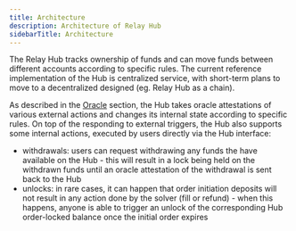 ```yaml
---
title: Architecture
description: Architecture of Relay Hub
sidebarTitle: Architecture
---
```


The Relay Hub tracks ownership of funds and can move funds between different accounts according to specific rules.
The current reference implementation of the Hub is centralized service, with short-term plans to move to a decentralized designed (eg. Relay Hub as a chain).

As described in the [Oracle](../oracle) section, the Hub takes oracle attestations of various external actions and changes its internal state according to specific rules.
On top of the responding to external triggers, the Hub also supports some internal actions, executed by users directly via the Hub interface:

- withdrawals: users can request withdrawing any funds the have available on the Hub - this will result in a lock being held on the withdrawn funds until an oracle attestation of the withdrawal is sent back to the Hub
- unlocks: in rare cases, it can happen that order initiation deposits will not result in any action done by the solver (fill or refund) - when this happens, anyone is able to trigger an unlock of the corresponding Hub order-locked balance once the initial order expires
